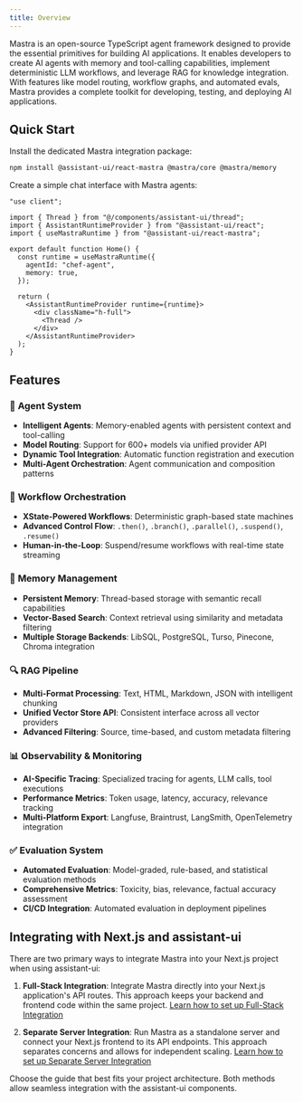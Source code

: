 ```yaml
---
title: Overview
---
```


Mastra is an open-source TypeScript agent framework designed to provide the essential primitives for building AI applications. It enables developers to create AI agents with memory and tool-calling capabilities, implement deterministic LLM workflows, and leverage RAG for knowledge integration. With features like model routing, workflow graphs, and automated evals, Mastra provides a complete toolkit for developing, testing, and deploying AI applications.

## Quick Start

Install the dedicated Mastra integration package:

```bash npm2yarn
npm install @assistant-ui/react-mastra @mastra/core @mastra/memory
```

Create a simple chat interface with Mastra agents:

```tsx
"use client";

import { Thread } from "@/components/assistant-ui/thread";
import { AssistantRuntimeProvider } from "@assistant-ui/react";
import { useMastraRuntime } from "@assistant-ui/react-mastra";

export default function Home() {
  const runtime = useMastraRuntime({
    agentId: "chef-agent",
    memory: true,
  });

  return (
    <AssistantRuntimeProvider runtime={runtime}>
      <div className="h-full">
        <Thread />
      </div>
    </AssistantRuntimeProvider>
  );
}
```

## Features

### 🤖 **Agent System**
- **Intelligent Agents**: Memory-enabled agents with persistent context and tool-calling
- **Model Routing**: Support for 600+ models via unified provider API
- **Dynamic Tool Integration**: Automatic function registration and execution
- **Multi-Agent Orchestration**: Agent communication and composition patterns

### 🔀 **Workflow Orchestration**
- **XState-Powered Workflows**: Deterministic graph-based state machines
- **Advanced Control Flow**: `.then()`, `.branch()`, `.parallel()`, `.suspend()`, `.resume()`
- **Human-in-the-Loop**: Suspend/resume workflows with real-time state streaming

### 🧠 **Memory Management**
- **Persistent Memory**: Thread-based storage with semantic recall capabilities
- **Vector-Based Search**: Context retrieval using similarity and metadata filtering
- **Multiple Storage Backends**: LibSQL, PostgreSQL, Turso, Pinecone, Chroma integration

### 🔍 **RAG Pipeline**
- **Multi-Format Processing**: Text, HTML, Markdown, JSON with intelligent chunking
- **Unified Vector Store API**: Consistent interface across all vector providers
- **Advanced Filtering**: Source, time-based, and custom metadata filtering

### 📊 **Observability & Monitoring**
- **AI-Specific Tracing**: Specialized tracing for agents, LLM calls, tool executions
- **Performance Metrics**: Token usage, latency, accuracy, relevance tracking
- **Multi-Platform Export**: Langfuse, Braintrust, LangSmith, OpenTelemetry integration

### ✅ **Evaluation System**
- **Automated Evaluation**: Model-graded, rule-based, and statistical evaluation methods
- **Comprehensive Metrics**: Toxicity, bias, relevance, factual accuracy assessment
- **CI/CD Integration**: Automated evaluation in deployment pipelines

## Integrating with Next.js and assistant-ui

There are two primary ways to integrate Mastra into your Next.js project when using assistant-ui:

1.  **Full-Stack Integration**: Integrate Mastra directly into your Next.js application's API routes. This approach keeps your backend and frontend code within the same project.
    [Learn how to set up Full-Stack Integration](./full-stack-integration)

2.  **Separate Server Integration**: Run Mastra as a standalone server and connect your Next.js frontend to its API endpoints. This approach separates concerns and allows for independent scaling.
    [Learn how to set up Separate Server Integration](./separate-server-integration)

Choose the guide that best fits your project architecture. Both methods allow seamless integration with the assistant-ui components.
